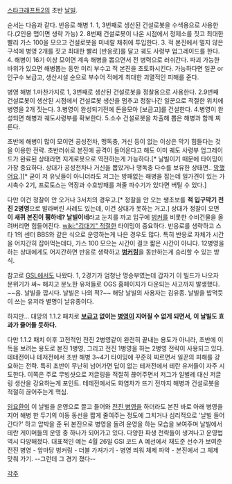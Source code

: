 [[스타크래프트2]]의 초반 [[날빌]].

순서는 다음과 같다.
반응로 해병
1. 1, 3번째로 생산된 건설로봇을 수색용으로 사용한다.(2인용 맵이면 생략 가능)
2. 8번째 건설로봇이 나온 시점에서 정제소를 짓고 최대한 빨리 가스 100을 모으고 건설로봇을 미네랄 채취에 투입한다.
3. 적 본진에서 멀지 않은 구석에 병영 2개를 짓고 최대한 빨리 [반응로]를 달고 궤도 사령부 업그레이드를 한다.
4. 해병이 16기 이상 모이면 계속 해병을 뽑으면서 전 병력으로 러쉬간다. 파괴 가능한 바위가 있으면 해병뽑는 동안 미리 부수고 적 본진을 초토화시킨다. 가능하다면 일꾼 or 인구수 보급고, 생산시설 순으로 부수어 적에게 최대한 괴멸적인 피해를 준다.

병영 해병
1.마찬가지로 1, 3번째로 생산된 건설로봇을 정찰용으로 사용한다.
2.9번째 건설로봇이 생산된 시점에서 건설로봇 생산을 멈추고 정찰나간 일꾼으로 적절한 위치에 병영을 2개 짓는다.
3.병영이 완성되기전에 돈을모아 [보급고]를 건설한다.
4.병영이 완성되면 해병과 궤도사령부를 확보한다.
5.소수 건설로봇을 차출해 뽑은 해병과 함께 찌른다.

초반에 해병이 많이 모이면 공성전차, 맹독충, 거신 등이 없는 이상은 막기 힘들다는 것을 이용한 전략. 초반러쉬로 본진에 공격이 들어온다고 해도 이미 궤도 사령부 업그레이드가 완료된 상태라면 지게로봇으로 역전하는게 가능하다.[* 날빌이기 때문에 타이밍이 가장 중요하다. 상대가 공성전차나 거신을 뽑았거나 맹독충 다수를 보유한 상태면.. [[망했어요]].][* 굳이 저 유닛들이 아니더라도 저그는 방패없는 해병을 잡는데 일가견이 있는 가시촉수 2기, 프로토스는 역장과 수호방패를 쳐줄 파수기가 있다면 버틸 수 있다.]

다만 이건 정찰이 안 오거나 3서치의 경우고.[* 정찰을 안 오는 쌩초보를 '''적 입구막기 전진 2병영'''으로 발라버린 사례도 있는데, 이건 상대가 못하는 거고.]
상대가 정찰이 오면 '''이 새퀴 본진이 휑하네? 날빌이네'''라고 눈치를 까고 입구에 [[벙커]]를 비롯한 수비건물을 올려버리면 힘들어진다. [[wiki:"김대기" 적절한]] 타이밍이 중요하다. 반응로를 생략하고 스타 1의 센터 BBS와 같은 식으로 운영하는게 나은 경우도 많다. 특히 반응로 자체가 시간을 어지간히 잡아먹는데다, 가스 100 모으는 시간이 결코 짧은 시간이 아니다. 12병영을 하는 상대에게도 어지간하면 반응로 생략하고 '''[[벙커링]]'''을 동반하는게 승리할 수 있는 방식. 

참고로 [[GSL]]에서도 나왔다. 1, 2경기가 엄청난 명승부였는데 갑자기 이 빌드가 나오자 분위기가 싸~ 해지고 분노한 유저들로 OGS 홈페이지가 다운되는 사고까지 발생했다. ~~음. 날빌을 깝시다. 날빌은 나의 적?~~ 해당 날빌의 사용자는 김유종. 날빌을 밥먹듯이 쓰는 유저라 별명이 날유종이다.

하지만... 대망의 1.1.2 패치로 '''[[보급고]] 없이는 [[병영]]이 지어질 수 없게 되면서, 이 날빌도 효과가 줄어들 듯하다.'''

다만 1.1.2 패치 이후 고전적인 전진 2병영같이 완전히 끝내는 용도가 아니라, 초반에 이득을 보려는 용도로 본진 1병영, 그리고 전진 1병영을 하는 2병영 전략이 사용되고 있다. 테테전이나 테저전에서 초반 해병 3~4기 타이밍에 꾸준히 찌르면서 일꾼의 피해를 강요하는 전략. 특히 초반이 무난히 넘어가면 답이 없는 테저전에서 테란 유저들이 자주 시도한다. 이쪽은 주로 무빙샷으로 저글링을 적절히 끊어주면서 저그가 일벌레 대신 저글링 생산을 강요하는게 포인트. 테테전에서도 화염차가 뜨기 전까지 해병과 건설로봇을 적절히 끊어주는게 핵심.

[[임요환]]이 이 날빌을 운영으로 끌고 들어와 [[전진 병영]]을 하더라도 본진 바로 아래 병영을 지어 해병 한 두기의 이동 동선을 짧게 줄여주는 정도에 그치거나 심리적으로 '날빌 들어간다?' 하고 압박을 준 뒤 본진으로 병영을 돌려 운영을 하는 모습을 보여주며 날빌에서 테란 게이머들의 운영 중 하나가 되어가고 있다. 다양한 파생 전략들이 생겨나고 운영법 역시 다양해졌다. 대표적인 예는 4월 26일 GSl 코드 A 예선에서 채도준 선수가 보여준 전진 병영 - 앞마당 벙커링 - 더블 가져가기 - 병영 띄워 체제 파악 - 본진에서 그 체제 맞춰 가기. --그런데 그 경기 졌다--

[[각주]]
